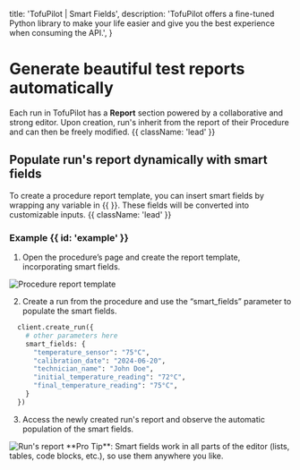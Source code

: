   title: 'TofuPilot | Smart Fields',
  description:
    'TofuPilot offers a fine-tuned Python library to make your life easier and give you the best experience when consuming the API.',
}


# Generate beautiful test reports automatically

Each run in TofuPilot has a **Report** section powered by a collaborative and strong editor. Upon creation, run's inherit from the report of their Procedure and can then be freely modified. {{ className: 'lead' }}

## Populate run's report dynamically with smart fields

To create a procedure report template, you can insert smart fields by wrapping any variable in \{\{ }}. These fields will be converted into customizable inputs. {{ className: 'lead' }}

### Example {{ id: 'example' }}

1. Open the procedure’s page and create the report template, incorporating smart fields.

<Image src="/procedure-report.png" alt="Procedure report template" />

2. Create a run from the procedure and use the “smart_fields” parameter to populate the smart fields.

```python
  client.create_run({
    # other parameters here
    smart_fields: {
      "temperature_sensor": "75°C",
      "calibration_date": "2024-06-20",
      "technician_name": "John Doe",
      "initial_temperature_reading": "72°C",
      "final_temperature_reading": "75°C",
    }
  })
```

3. Access the newly created run's report and observe the automatic population of the smart fields.

<Image src="/run-report.png" alt="Run's report" />

<Note>
  **Pro Tip**: Smart fields work in all parts of the editor (lists, tables, code
  blocks, etc.), so use them anywhere you like.
</Note>
